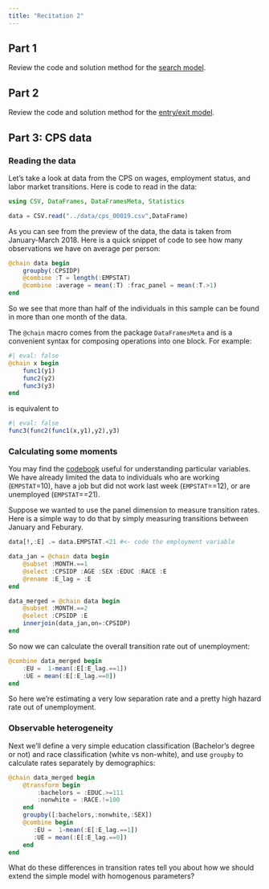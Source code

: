 ```yaml
---
title: "Recitation 2"
---
```


## Part 1

Review the code and solution method for the [search model](/models/search-model.ipynb).

## Part 2

Review the code and solution method for the [entry/exit model](/models/entry-exit.ipynb).

## Part 3: CPS data

### Reading the data
Let's take a look at data from the CPS on wages, employment status, and labor market transitions. Here is code to read in the data:

```julia
using CSV, DataFrames, DataFramesMeta, Statistics

data = CSV.read("../data/cps_00019.csv",DataFrame)
```

As you can see from the preview of the data, the data is taken from January-March 2018. Here is a quick snippet of code to see how many observations we have on average per person:

```julia
@chain data begin
    groupby(:CPSIDP)
    @combine :T = length(:EMPSTAT)
    @combine :average = mean(:T) :frac_panel = mean(:T.>1)
end
```

So we see that more than half of the individuals in this sample can be found in more than one month of the data.

The `@chain` macro comes from the package `DataFramesMeta` and is a convenient syntax for composing operations into one block. For example:

```julia
#| eval: false
@chain x begin
    func1(y1)
    func2(y2)
    func3(y3)
end
```

is equivalent to

```julia
#| eval: false
func3(func2(func1(x,y1),y2),y3)
```

### Calculating some moments

You may find the [codebook](/data/CPS-Codebook.html) useful for understanding particular variables. We have already limited the data to individuals who are working (`EMPSTAT`=10), have a job but did not work last week (`EMPSTAT`==12), or are unemployed (`EMPSTAT`==21).

Suppose we wanted to use the panel dimension to measure transition rates. Here is a simple way to do that by simply measuring transitions between January and Feburary.

```julia
data[!,:E] .= data.EMPSTAT.<21 #<- code the employment variable

data_jan = @chain data begin
    @subset :MONTH.==1
    @select :CPSIDP :AGE :SEX :EDUC :RACE :E
    @rename :E_lag = :E
end

data_merged = @chain data begin
    @subset :MONTH.==2
    @select :CPSIDP :E
    innerjoin(data_jan,on=:CPSIDP)
end

```

So now we can calculate the overall transition rate out of unemployment:

```julia

@combine data_merged begin
    :EU =  1-mean(:E[:E_lag.==1])
    :UE = mean(:E[:E_lag.==0])
end 

```

So here we're estimating a very low separation rate and a pretty high hazard rate out of unemployment.

### Observable heterogeneity

Next we'll define a very simple education classification (Bachelor's degree or not) and race classification (white vs non-white), and use `groupby` to calculate rates separately by demographics:

```julia

@chain data_merged begin
    @transform begin
        :bachelors = :EDUC.>=111
        :nonwhite = :RACE.!=100 
    end
    groupby([:bachelors,:nonwhite,:SEX])
    @combine begin
       :EU =  1-mean(:E[:E_lag.==1])
       :UE = mean(:E[:E_lag.==0])
    end 
end

```

What do these differences in transition rates tell you about how we should extend the simple model with homogenous parameters?
